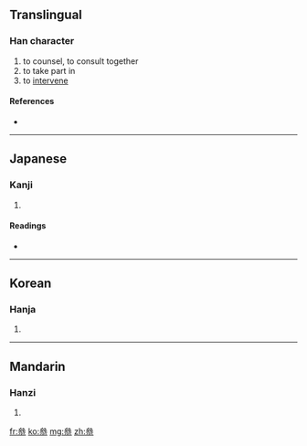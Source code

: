==Translingual==

===Han character===
{{Han char|rn=28|rad=厶|as=10|sn=12|four=|canj=戈戈戈心 (IIIP)}}

# to counsel, to consult together
# to take part in
# to [[intervene]]

====References====
* {{Han ref|kx=0164.310|dkj=03100|dj=0374.020|hdz=10389.050|uh=53C5|ud=21445}}

----

==Japanese==

===Kanji===
{{ja-kanji|grade=|rs=厶10}}

# {{defn|Japanese}}

====Readings====
* {{ja-readings|on=[[さん]] (san)|kun=[[まいる]] (mairu)}}

----

==Korean==

===Hanja===
{{ko-hanja|hangeul=참|rv=cham|mr=ch'am}}

# {{defn|Korean}}

----

==Mandarin==

===Hanzi===
{{cmn-hanzi|pin=[[cān]] ([[can1]]), [[càn]] ([[can4]]), [[cēn]] ([[cen1]])|wg=ts'an<sup>1</sup>, ts'an<sup>4</sup>, ts'en<sup>1</sup>}}

# {{defn|Mandarin}}

[[fr:叅]]
[[ko:叅]]
[[mg:叅]]
[[zh:叅]]